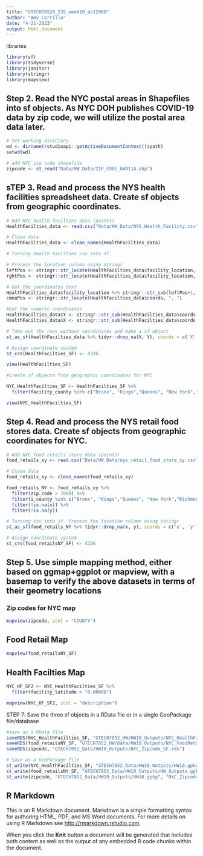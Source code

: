 ```yaml
---
title: "GTECH78520_23S_week10_ac12980"
author: "Amy Carrillo"
date: "4-21-2023"
output: html_document
---
```


libraries
```r
library(sf)
library(tidyverse)
library(janitor)
library(stringr)
library(mapview)

```

## Step 2. Read the NYC postal areas in Shapefiles into sf objects. As NYC DOH publishes COVID-19 data by zip code, we will utilize the postal area data later.

```r
# Set working directory
wd <- dirname(rstudioapi::getActiveDocumentContext()$path)
setwd(wd)

```

```r
# add NYC zip code shapefile
zipcode <- st_read("Data/HW_Data/ZIP_CODE_040114.shp")
```

## sTEP 3. Read and process the NYS health facilities spreadsheet data. Create sf objects from geographic coordinates.

```r
# Add NYC health facilties data (points)
HealthFacilties_data <- read.csv("Data/HW_Data/NYS_Health_Facility.csv")

# Clean data
HealthFacilties_data <- clean_names(HealthFacilties_data)
```

```r
# Turning health facilties csv into sf. 

# Process the location column using stringr
leftPos <- stringr::str_locate(HealthFacilties_data$facility_location, "\\(")[,1]
rghtPos <- stringr::str_locate(HealthFacilties_data$facility_location, "\\)")[,1]

# Get the coordinates text
HealthFacilties_data$facility_location %>% stringr::str_sub(leftPos+1, rghtPos -1) -> HealthFacilties_data$coords
cmmaPos <- stringr::str_locate(HealthFacilties_data$coords, ", ")

#Get the numeric coordinates
HealthFacilties_data$Y <- stringr::str_sub(HealthFacilties_data$coords, 1, cmmaPos[,1]-1) %>% as.numeric()
HealthFacilties_data$X <- stringr::str_sub(HealthFacilties_data$coords, cmmaPos[,2]+1) %>% as.numeric()

# Take out the rows without coordinates and make a sf object
st_as_sf(HealthFacilties_data %>% tidyr::drop_na(X, Y), coords = c('X', 'Y')) -> HealthFacilties_SF

# Assign coordinate system
st_crs(HealthFacilties_SF) <- 4326

view(HealthFacilties_SF)
```


```r
#Create sf objects from geographic coordinates for NYC

NYC_HealthFacilties_SF <- HealthFacilties_SF %>%
  filter(facility_county %in% c("Bronx", "Kings","Queens", "New York","Richmond"))

view(NYC_HealthFacilties_SF)
```


## Step 4. Read and process the NYS retail food stores data. Create sf objects from geographic coordinates for NYC.

```r
# Add NYC food retails store data (points)
food_retails_xy <- read.csv("Data/HW_Data/nys_retail_food_store_xy.csv", fileEncoding = "Latin1", check.names = F)

# Clean data
food_retails_xy <- clean_names(food_retails_xy)

food_retails_NY <- food_retails_xy %>%
  filter(zip_code > 7000) %>%
  filter(i_county %in% c("Bronx", "Kings","Queens", "New York","Richmond")) %>%
  filter(!is.na(x)) %>%
  filter(!is.na(y))

```


```r
# Turning csv into sf. Process the location column using stringr
st_as_sf(food_retails_NY %>% tidyr::drop_na(x, y), coords = c('x', 'y')) -> food_retailsNY_SF

# Assign coordinate system
st_crs(food_retailsNY_SF) <- 4326

```

## Step 5. Use simple mapping method, either based on ggmap+ggplot or mapview, with a basemap to verify the above datasets in terms of their geometry locations

### Zip codes for NYC map

```r
mapview(zipcode, zcol = "COUNTY")

```


## Food Retail Map

```r
mapview(food_retailsNY_SF)

```

## Health Facilties Map

```r
NYC_HF_SF2 <- NYC_HealthFacilties_SF %>%
  filter(facility_latitude > "0.00000")

mapview(NYC_HF_SF2, zcol = "description")

```

STEP 7: Save the three sf objects in a RData file or in a single GeoPackage file/database

```r
#save as a RData file
saveRDS(NYC_HealthFacilties_SF, "GTECH7852_HW/HW10_Outputs/NYC_HealthFacilties_SF.rds")
saveRDS(food_retailsNY_SF, "GTECH7852_HW/Data/HW10_Outputs/NYC_FoodRetail_SF.rds")
saveRDS(zipcode, "GTECH7852_Data/HW10_Outputs/NYC_Zipcode_SF.rds")

```

```r
# Save as a GeoPackage file
st_write(NYC_HealthFacilties_SF, "GTECH7852_Data/HW10_Outputs/HW10.gpkg", "NYC_HealthFacilties_SF")
st_write(food_retailsNY_SF, "GTECH7852_Data/HW10_Outputs/HW_Outputs.gpkg", "NYC_FoodRetail_SF")
st_write(zipcode, "GTECH7852_Data/HW10_Outputs/HW10.gpkg", "NYC_Zipcode_SF")

```

## R Markdown

This is an R Markdown document. Markdown is a simple formatting syntax for authoring HTML, PDF, and MS Word documents. For more details on using R Markdown see <http://rmarkdown.rstudio.com>.

When you click the **Knit** button a document will be generated that includes both content as well as the output of any embedded R code chunks within the document. 
